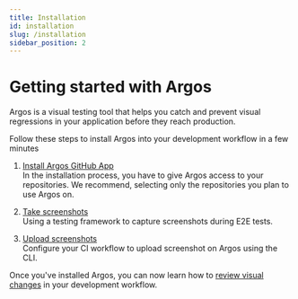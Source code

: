 ```yaml
---
title: Installation
id: installation
slug: /installation
sidebar_position: 2
---
```



# Getting started with Argos

Argos is a visual testing tool that helps you catch and prevent visual regressions in your application before they reach production.

Follow these steps to install Argos into your development workflow in a few minutes

1. [Install Argos GitHub App](https://github.com/apps/argos-ci/installations/new)<br/>
   In the installation process, you have to give Argos access to your repositories. We recommend, selecting only the repositories you plan to use Argos on.

2. [Take screenshots](/take-screenshots)<br/>
   Using a testing framework to capture screenshots during E2E tests.

3. [Upload screenshots](/upload-screenshots)<br/>
   Configure your CI workflow to upload screenshot on Argos using the CLI.

Once you've installed Argos, you can now learn how to [review visual changes](/review-changes) in your development workflow.
